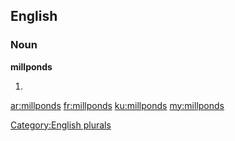 ==English==

===Noun===
'''millponds'''

# {{plural of|millpond}}

[[Category:English plurals]]

[[ar:millponds]]
[[fr:millponds]]
[[ku:millponds]]
[[my:millponds]]